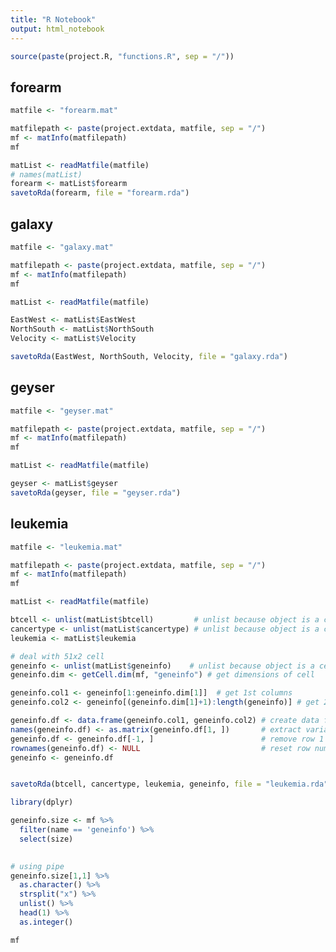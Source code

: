 ```yaml
---
title: "R Notebook"
output: html_notebook
---
```



```r
source(paste(project.R, "functions.R", sep = "/"))
```

## forearm
```r
matfile <- "forearm.mat"

matfilepath <- paste(project.extdata, matfile, sep = "/")
mf <- matInfo(matfilepath)
mf

matList <- readMatfile(matfile)
# names(matList)
forearm <- matList$forearm
savetoRda(forearm, file = "forearm.rda")
```

## galaxy
```r
matfile <- "galaxy.mat"

matfilepath <- paste(project.extdata, matfile, sep = "/")
mf <- matInfo(matfilepath)
mf

matList <- readMatfile(matfile)

EastWest <- matList$EastWest
NorthSouth <- matList$NorthSouth
Velocity <- matList$Velocity

savetoRda(EastWest, NorthSouth, Velocity, file = "galaxy.rda")
```

## geyser
```r
matfile <- "geyser.mat"

matfilepath <- paste(project.extdata, matfile, sep = "/")
mf <- matInfo(matfilepath)
mf

matList <- readMatfile(matfile)

geyser <- matList$geyser
savetoRda(geyser, file = "geyser.rda")
```



## leukemia
```r
matfile <- "leukemia.mat"

matfilepath <- paste(project.extdata, matfile, sep = "/")
mf <- matInfo(matfilepath)
mf

matList <- readMatfile(matfile)

btcell <- unlist(matList$btcell)         # unlist because object is a cell
cancertype <- unlist(matList$cancertype) # unlist because object is a cell
leukemia <- matList$leukemia

# deal with 51x2 cell
geneinfo <- unlist(matList$geneinfo)    # unlist because object is a cell
geneinfo.dim <- getCell.dim(mf, "geneinfo") # get dimensions of cell

geneinfo.col1 <- geneinfo[1:geneinfo.dim[1]]  # get 1st columns
geneinfo.col2 <- geneinfo[(geneinfo.dim[1]+1):length(geneinfo)] # get 2nd col

geneinfo.df <- data.frame(geneinfo.col1, geneinfo.col2) # create data frame
names(geneinfo.df) <- as.matrix(geneinfo.df[1, ])       # extract variable names
geneinfo.df <- geneinfo.df[-1, ]                        # remove row 1
rownames(geneinfo.df) <- NULL                           # reset row numbers
geneinfo <- geneinfo.df


savetoRda(btcell, cancertype, leukemia, geneinfo, file = "leukemia.rda")

```



```r
library(dplyr)

geneinfo.size <- mf %>%
  filter(name == 'geneinfo') %>%
  select(size)
  

```


```r
# using pipe
geneinfo.size[1,1] %>%
  as.character() %>%
  strsplit("x") %>%
  unlist() %>%
  head(1) %>%
  as.integer()
```

```r
mf
```

